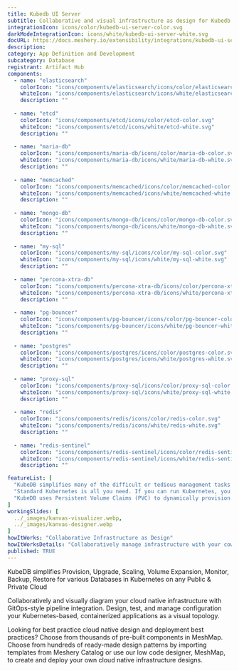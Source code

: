 ```yaml
---
title: Kubedb UI Server
subtitle: Collaborative and visual infrastructure as design for Kubedb UI Server
integrationIcon: icons/color/kubedb-ui-server-color.svg
darkModeIntegrationIcon: icons/white/kubedb-ui-server-white.svg
docURL: https://docs.meshery.io/extensibility/integrations/kubedb-ui-server
description: 
category: App Definition and Development
subcategory: Database
registrant: Artifact Hub
components:
  - name: "elasticsearch"
    colorIcon: "icons/components/elasticsearch/icons/color/elasticsearch-color.svg"
    whiteIcon: "icons/components/elasticsearch/icons/white/elasticsearch-white.svg"
    description: ""
    
  - name: "etcd"
    colorIcon: "icons/components/etcd/icons/color/etcd-color.svg"
    whiteIcon: "icons/components/etcd/icons/white/etcd-white.svg"
    description: ""
    
  - name: "maria-db"
    colorIcon: "icons/components/maria-db/icons/color/maria-db-color.svg"
    whiteIcon: "icons/components/maria-db/icons/white/maria-db-white.svg"
    description: ""
    
  - name: "memcached"
    colorIcon: "icons/components/memcached/icons/color/memcached-color.svg"
    whiteIcon: "icons/components/memcached/icons/white/memcached-white.svg"
    description: ""
    
  - name: "mongo-db"
    colorIcon: "icons/components/mongo-db/icons/color/mongo-db-color.svg"
    whiteIcon: "icons/components/mongo-db/icons/white/mongo-db-white.svg"
    description: ""
    
  - name: "my-sql"
    colorIcon: "icons/components/my-sql/icons/color/my-sql-color.svg"
    whiteIcon: "icons/components/my-sql/icons/white/my-sql-white.svg"
    description: ""
    
  - name: "percona-xtra-db"
    colorIcon: "icons/components/percona-xtra-db/icons/color/percona-xtra-db-color.svg"
    whiteIcon: "icons/components/percona-xtra-db/icons/white/percona-xtra-db-white.svg"
    description: ""
    
  - name: "pg-bouncer"
    colorIcon: "icons/components/pg-bouncer/icons/color/pg-bouncer-color.svg"
    whiteIcon: "icons/components/pg-bouncer/icons/white/pg-bouncer-white.svg"
    description: ""
    
  - name: "postgres"
    colorIcon: "icons/components/postgres/icons/color/postgres-color.svg"
    whiteIcon: "icons/components/postgres/icons/white/postgres-white.svg"
    description: ""
    
  - name: "proxy-sql"
    colorIcon: "icons/components/proxy-sql/icons/color/proxy-sql-color.svg"
    whiteIcon: "icons/components/proxy-sql/icons/white/proxy-sql-white.svg"
    description: ""
    
  - name: "redis"
    colorIcon: "icons/components/redis/icons/color/redis-color.svg"
    whiteIcon: "icons/components/redis/icons/white/redis-white.svg"
    description: ""
    
  - name: "redis-sentinel"
    colorIcon: "icons/components/redis-sentinel/icons/color/redis-sentinel-color.svg"
    whiteIcon: "icons/components/redis-sentinel/icons/white/redis-sentinel-white.svg"
    description: ""

featureList: [
  "KubeDB simplifies many of the difficult or tedious management tasks of running a production grade databases on private and public clouds. Maintain one stack for all your stateless and stateful applications and simplify the operational complexity.",
  "Standard Kubernetes is all you need. If you can run Kubernetes, you can provision and manage databases using KubeDB. Use standard Kubernetes CLI and API to provision and manage databases.",
  "KubeDB uses Persistent Volume Claims (PVC) to dynamically provision disks for database instances. Using appropriately defined StorageClasses, KubeDB provisioned database instances are designed to scale from small development workloads up to performance-intensive workloads on private and public cloud environments."
]
workingSlides: [
  ../_images/kanvas-visualizer.webp,
  ../_images/kanvas-designer.webp
]
howItWorks: "Collaborative Infrastructure as Design"
howItWorksDetails: "Collaboratively manage infrastructure with your coworkers synchronously sharing the same designs."
published: TRUE
---
```

<p>
KubeDB simplifies Provision, Upgrade, Scaling, Volume Expansion, Monitor, Backup, Restore for various Databases in Kubernetes on any Public & Private Cloud
</p>
<p>
    Collaboratively and visually diagram your cloud native infrastructure with GitOps-style pipeline integration. Design, test, and manage configuration your Kubernetes-based, containerized applications as a visual topology.
</p>
<p>
    Looking for best practice cloud native design and deployment best practices? Choose from thousands of pre-built components in MeshMap. Choose from hundreds of ready-made design patterns by importing templates from Meshery Catalog or use our low code designer, MeshMap, to create and deploy your own cloud native infrastructure designs.
</p>
